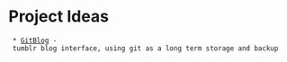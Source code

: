 = Project Ideas =
  * [[ideas/git_blog|GitBlog]] - tumblr blog interface, using git as a long term storage and backup
